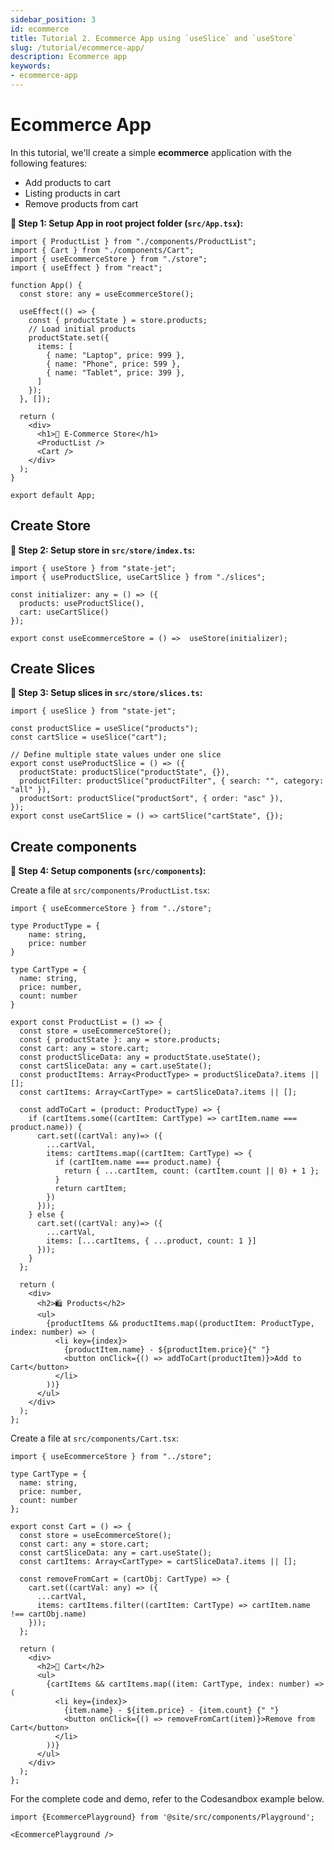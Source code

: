 ```yaml
---
sidebar_position: 3
id: ecommerce
title: Tutorial 2. Ecommerce App using `useSlice` and `useStore`
slug: /tutorial/ecommerce-app/
description: Ecommerce app
keywords:
- ecommerce-app
---
```


# Ecommerce App

In this tutorial, we'll create a simple **ecommerce** application with the following features:

- Add products to cart
- Listing products in cart
- Remove products from cart

**🔹 Step 1: Setup App in root project folder (`src/App.tsx`):**

```tsx title="src/App.tsx"
import { ProductList } from "./components/ProductList";
import { Cart } from "./components/Cart";
import { useEcommerceStore } from "./store";
import { useEffect } from "react";

function App() {
  const store: any = useEcommerceStore();

  useEffect(() => {
    const { productState } = store.products;
    // Load initial products
    productState.set({
      items: [
        { name: "Laptop", price: 999 },
        { name: "Phone", price: 599 },
        { name: "Tablet", price: 399 },
      ]
    });
  }, []);

  return (
    <div>
      <h1>🛒 E-Commerce Store</h1>
      <ProductList />
      <Cart />
    </div>
  );
}

export default App;
```

## Create Store

**🔹 Step 2: Setup store in `src/store/index.ts`:**

```Ts title="src/store/index.ts"
import { useStore } from "state-jet";
import { useProductSlice, useCartSlice } from "./slices";

const initializer: any = () => ({
  products: useProductSlice(),
  cart: useCartSlice()
});

export const useEcommerceStore = () =>  useStore(initializer);
```

## Create Slices

**🔹 Step 3: Setup slices in `src/store/slices.ts`:**

```Ts title="src/store/slices.ts"
import { useSlice } from "state-jet";

const productSlice = useSlice("products");
const cartSlice = useSlice("cart");

// Define multiple state values under one slice
export const useProductSlice = () => ({
  productState: productSlice("productState", {}),
  productFilter: productSlice("productFilter", { search: "", category: "all" }),
  productSort: productSlice("productSort", { order: "asc" }),
});
export const useCartSlice = () => cartSlice("cartState", {});
```

## Create components

**🔹 Step 4: Setup components (`src/components`):**

Create a file at `src/components/ProductList.tsx`:

```tsx title="src/components/ProductList.tsx"
import { useEcommerceStore } from "../store";

type ProductType = {
    name: string,
    price: number
}
  
type CartType = {
  name: string,
  price: number,
  count: number
}

export const ProductList = () => {
  const store = useEcommerceStore();
  const { productState }: any = store.products;
  const cart: any = store.cart;
  const productSliceData: any = productState.useState();
  const cartSliceData: any = cart.useState();
  const productItems: Array<ProductType> = productSliceData?.items || [];
  const cartItems: Array<CartType> = cartSliceData?.items || [];

  const addToCart = (product: ProductType) => {
    if (cartItems.some((cartItem: CartType) => cartItem.name === product.name)) {
      cart.set((cartVal: any)=> ({
        ...cartVal,
        items: cartItems.map((cartItem: CartType) => {
          if (cartItem.name === product.name) {
            return { ...cartItem, count: (cartItem.count || 0) + 1 };
          }
          return cartItem;
        })
      }));
    } else {
      cart.set((cartVal: any)=> ({
        ...cartVal,
        items: [...cartItems, { ...product, count: 1 }]
      }));
    }
  };

  return (
    <div>
      <h2>🛍️ Products</h2>
      <ul>
        {productItems && productItems.map((productItem: ProductType, index: number) => (
          <li key={index}>
            {productItem.name} - ${productItem.price}{" "}
            <button onClick={() => addToCart(productItem)}>Add to Cart</button>
          </li>
        ))}
      </ul>
    </div>
  );
};
```

Create a file at `src/components/Cart.tsx`:

```tsx title="src/components/Cart.tsx"
import { useEcommerceStore } from "../store";

type CartType = {
  name: string,
  price: number,
  count: number
};

export const Cart = () => {
  const store = useEcommerceStore();
  const cart: any = store.cart;
  const cartSliceData: any = cart.useState();
  const cartItems: Array<CartType> = cartSliceData?.items || [];

  const removeFromCart = (cartObj: CartType) => {
    cart.set((cartVal: any) => ({
      ...cartVal,
      items: cartItems.filter((cartItem: CartType) => cartItem.name !== cartObj.name)
    }));
  };

  return (
    <div>
      <h2>🛒 Cart</h2>
      <ul>
        {cartItems && cartItems.map((item: CartType, index: number) => (
          <li key={index}>
            {item.name} - ${item.price} - {item.count} {" "}
            <button onClick={() => removeFromCart(item)}>Remove from Cart</button>
          </li>
        ))}
      </ul>
    </div>
  );
};
```

For the complete code and demo, refer to the Codesandbox example below.

```mdx-code-block
import {EcommercePlayground} from '@site/src/components/Playground';

<EcommercePlayground />
```